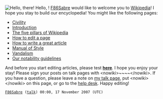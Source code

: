 <article id="14280557" title=User talk:Muscleski>
	<talkpage id="14280557" title="User talk:Muscleski">
[[Image:F-86F.jpg|thumb|right|Hello, there!]]
Hello, {{BASEPAGENAME}}! [[User:F86Sabre|F86Sabre]] would like to welcome you to [[Wikipedia]]! I hope you stay to build our encyclopedia! You might like the following pages:
*[[Wikipedia:Civility|Civility]]
*[[Wikipedia:Introduction|Introduction]]
*[[Wikipedia:Five pillars|The five pillars of Wikipedia]]
*[[Wikipedia:How to edit a page|How to edit a page]]
*[[Wikipedia:Article development|How to write a great article]]
*[[Wikipedia:Manual of Style|Manual of Style]]
*[[Wikipedia:Vandalism|Vandalism]]
*[[Wikipedia:Notability|Our notability guidelines]]

And before you start editing articles, please test '''[[Wikipedia:Sandbox|here]]'''.
I hope you enjoy your stay! Please sign your posts on talk pages with &lt;nowiki&gt;~~~~&lt;/nowiki&gt;. If you have a question, please leave a note on [[User talk:F86Sabre|my talk page]], put &lt;nowiki&gt;{{helpme}}&lt;/nowiki&gt; on this page, or go to the [[Wikipedia:Help desk|help desk]]. Happy editing!

 [[User:F86Sabre|F86Sabre]] ([[User talk:F86Sabre|talk]]) 00:00, 17 November 2007 (UTC)
	</talkpage>
</article>